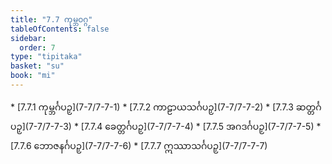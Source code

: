 ```yaml
---
title: "7.7 ကုမ္ဘဝဂ္ဂ"
tableOfContents: false
sidebar:
  order: 7
type: "tipitaka"
basket: "su"
book: "mi"
---
```



<DynamicBreadcrumb />



<TableOfContents book="mi" section="7.7">
* [7.7.1 ကုမ္ဘင်္ဂပဉှ](7-7/7-7-1)
* [7.7.2 ကာဠာယသင်္ဂပဉှ](7-7/7-7-2)
* [7.7.3 ဆတ္တင်္ဂပဉှ](7-7/7-7-3)
* [7.7.4 ခေတ္တင်္ဂပဉှ](7-7/7-7-4)
* [7.7.5 အဂဒင်္ဂပဉှ](7-7/7-7-5)
* [7.7.6 ဘောဇနင်္ဂပဉှ](7-7/7-7-6)
* [7.7.7 ဣဿာသင်္ဂပဉှ](7-7/7-7-7)
</TableOfContents>